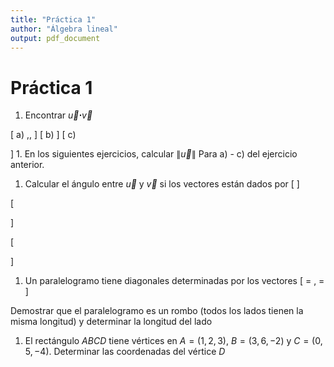 ```yaml
---
title: "Práctica 1"
author: "Álgebra lineal"
output: pdf_document
---
```


# Práctica 1

1. Encontrar $\vec{u}\boldsymbol{\cdot}\vec{v}$

 \[
a)  \begin{array}{cc}
      \vec{u}= \begin{pmatrix} -1\\ 2 \end{pmatrix} & 
      \vec{v}= \begin{pmatrix} 3 \\ 1 \end{pmatrix} 
   \end{array}\,\,
   \]
  \[
b)
  \begin{array}{cc}
      \vec{u}= \begin{pmatrix} -1\\ 2 \end{pmatrix} & 
      \vec{v}= \begin{pmatrix} 3 \\ 1 \end{pmatrix}
   \end{array}
   \]
   \[
c) \begin{array}{cc}
      \vec{u}= \begin{pmatrix} 3.2 \\ -0.6 \\ -1.4 \end{pmatrix} & 
      \vec{v}= \begin{pmatrix} 1.5 \\ 4.1  \\ -0.2 \end{pmatrix}
    \end{array}
    \]
1. En los siguientes ejercicios, calcular $\|\vec{u}\|$
Para a) - c) del ejercicio anterior.

1. Calcular el ángulo entre $\vec{u}$ y $\vec{v}$ si los vectores están dados por
\[
\begin{array}{cc}
      \vec{u}= \begin{pmatrix} 2 \\ -1 \\ 1 \end{pmatrix}  & 
      \vec{v}= \begin{pmatrix} 1 \\ -2  \\ -1 \end{pmatrix}
\end{array}
\]

\[
  \begin{array}{cc}
      \vec{u}= \begin{pmatrix} 4 \\ 3 \\ -1 \end{pmatrix} & 
      \vec{v}= \begin{pmatrix} 1 \\ -1 \\ 1 \end{pmatrix}
    \end{array}
\]
    
\[
  \begin{array}{cc}
    \vec{u}= \begin{pmatrix} 3 \\ -2  \end{pmatrix} & 
    \vec{v}= \begin{pmatrix} 4 \\  6  \end{pmatrix}
  \end{array}
\]


1. Un paralelogramo tiene diagonales determinadas por los vectores 
\[
  \vec{u}= \begin{pmatrix} 4 \\ 3 \\ -1 \end{pmatrix}, \quad\quad 
  \vec{v}= \begin{pmatrix} 1 \\-1 \\ 3  \end{pmatrix}
\]

Demostrar que el paralelogramo es un rombo (todos los lados tienen la misma longitud) y determinar la longitud del lado

1. El rectángulo $ABCD$ tiene vértices en $A=(1,2,3)$, $B=(3,6,-2)$ y $C=(0,5,-4)$. Determinar las coordenadas del vértice $D$